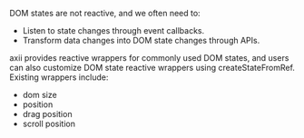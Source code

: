 DOM states are not reactive, and we often need to:

- Listen to state changes through event callbacks.
- Transform data changes into DOM state changes through APIs.

axii provides reactive wrappers for commonly used DOM states, and users can also customize DOM state reactive wrappers using createStateFromRef.
Existing wrappers include:
- dom size
- position
- drag position
- scroll position
